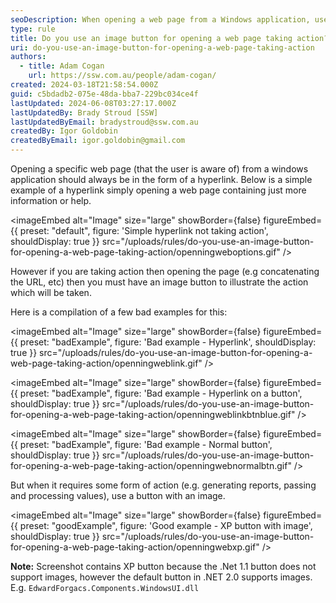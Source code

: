 ```yaml
---
seoDescription: When opening a web page from a Windows application, use a hyperlink unless taking specific action, then an image button illustrates the action taken.
type: rule
title: Do you use an image button for opening a web page taking action?
uri: do-you-use-an-image-button-for-opening-a-web-page-taking-action
authors:
  - title: Adam Cogan
    url: https://ssw.com.au/people/adam-cogan/
created: 2024-03-18T21:58:54.000Z
guid: c5bdadb2-075e-48da-bba7-229bc034ce4f
lastUpdated: 2024-06-08T03:27:17.000Z
lastUpdatedBy: Brady Stroud [SSW]
lastUpdatedByEmail: bradystroud@ssw.com.au
createdBy: Igor Goldobin
createdByEmail: igor.goldobin@gmail.com
---
```


Opening a specific web page (that the user is aware of) from a windows application should always be in the form of a hyperlink. Below is a simple example of a hyperlink simply opening a web page containing just more information or help.

<imageEmbed
  alt="Image"
  size="large"
  showBorder={false}
  figureEmbed={{
    preset: "default",
    figure: 'Simple hyperlink not taking action',
    shouldDisplay: true
  }}
  src="/uploads/rules/do-you-use-an-image-button-for-opening-a-web-page-taking-action/openningweboptions.gif"
/>

However if you are taking action then opening the page (e.g concatenating the URL, etc) then you must have an image button to illustrate the action which will be taken.

Here is a compilation of a few bad examples for this:

<imageEmbed
  alt="Image"
  size="large"
  showBorder={false}
  figureEmbed={{
    preset: "badExample",
    figure: 'Bad example - Hyperlink',
    shouldDisplay: true
  }}
  src="/uploads/rules/do-you-use-an-image-button-for-opening-a-web-page-taking-action/openningweblink.gif"
/>

<imageEmbed
  alt="Image"
  size="large"
  showBorder={false}
  figureEmbed={{
    preset: "badExample",
    figure: 'Bad example - Hyperlink on a button',
    shouldDisplay: true
  }}
  src="/uploads/rules/do-you-use-an-image-button-for-opening-a-web-page-taking-action/openningweblinkbtnblue.gif"
/>

<imageEmbed
  alt="Image"
  size="large"
  showBorder={false}
  figureEmbed={{
    preset: "badExample",
    figure: 'Bad example - Normal button',
    shouldDisplay: true
  }}
  src="/uploads/rules/do-you-use-an-image-button-for-opening-a-web-page-taking-action/openningwebnormalbtn.gif"
/>

But when it requires some form of action (e.g. generating reports, passing and processing values), use a button with an image.

<imageEmbed
  alt="Image"
  size="large"
  showBorder={false}
  figureEmbed={{
    preset: "goodExample",
    figure: 'Good example - XP button with image',
    shouldDisplay: true
  }}
  src="/uploads/rules/do-you-use-an-image-button-for-opening-a-web-page-taking-action/openningwebxp.gif"
/>

**Note:** Screenshot contains XP button because the .Net 1.1 button does not support images, however the default button in .NET 2.0 supports images. E.g. `EdwardForgacs.Components.WindowsUI.dll`
